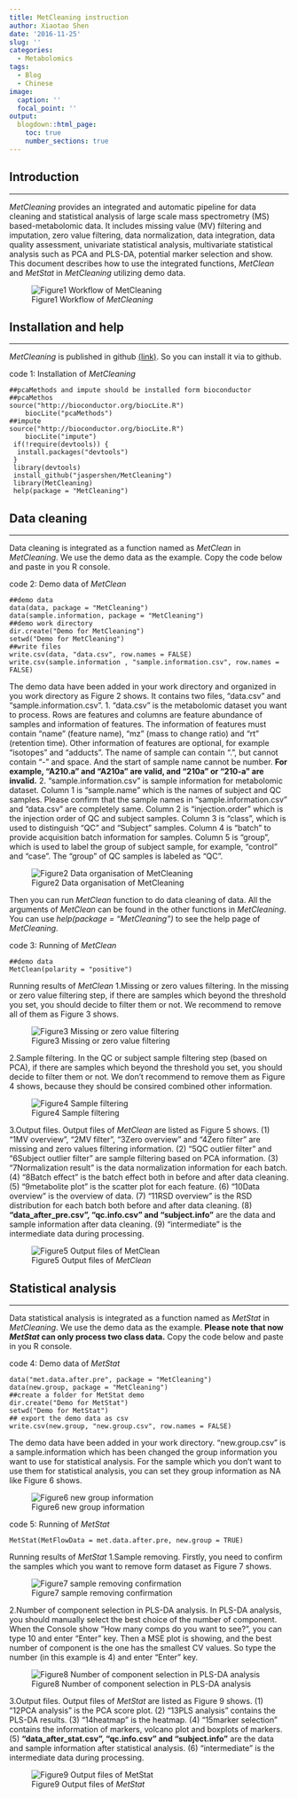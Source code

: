 ---
title: MetCleaning instruction
author: Xiaotao Shen
date: '2016-11-25'
slug: ''
categories:
  - Metabolomics
tags:
  - Blog
  - Chinese
image:
  caption: ''
  focal_point: ''
output:
  blogdown::html_page:
    toc: true
    number_sections: true
---


## **Introduction**
******************************************
*MetCleaning* provides an integrated and automatic pipeline for data cleaning and statistical analysis of large scale mass spectrometry (MS) based-metabolomic data. It includes missing value (MV) filtering and imputation, zero value filtering, data normalization, data integration, data quality assessment, univariate statistical analysis, multivariate statistical analysis such as PCA and PLS-DA, potential marker selection and show. This document describes how to use the integrated functions, *MetClean* and *MetStat* in *MetCleaning* utilizing demo data.

![Figure1 Workflow of *MetCleaning*](/images/metcleaning/workflow for instruction.jpg)

## **Installation and help**
******************************************
*MetCleaning* is published in github [(link)](https://github.com/jaspershen/MetCleaning). So you can install it via to github.

code 1: Installation of *MetCleaning*

```
##pcaMethods and impute should be installed form bioconductor
##pcaMethos
source("http://bioconductor.org/biocLite.R")
    biocLite("pcaMethods")
##impute
source("http://bioconductor.org/biocLite.R")
    biocLite("impute")
 if(!require(devtools)) {
  install.packages("devtools")
 }
 library(devtools)
 install_github("jaspershen/MetCleaning")
 library(MetCleaning)
 help(package = "MetCleaning")
```

## **Data cleaning**
******************************************
Data cleaning is integrated as a function named as *MetClean* in *MetCleaning*. We use the demo data as the example. Copy the code below and paste in you R console.

code 2: Demo data of *MetClean*

```
##demo data
data(data, package = "MetCleaning")
data(sample.information, package = "MetCleaning")
##demo work directory
dir.create("Demo for MetCleaning")
setwd("Demo for MetCleaning")
##write files
write.csv(data, "data.csv", row.names = FALSE)
write.csv(sample.information , "sample.information.csv", row.names = FALSE)
```

The demo data have been added in your work directory and organized in you work directory as Figure 2 shows. It contains two files, "data.csv" and "sample.information.csv".
1. "data.csv" is the metabolomic dataset you want to process. Rows are features and columns are feature abundance of samples and information of features. The information of features must contain "name" (feature name), "mz" (mass to change ratio) and "rt" (retention time). Other information of features are optional, for example "isotopes" and "adducts". The name of sample can contain ".", but cannot contain "-" and space. And the start of sample name cannot be number. **For example, "A210.a" and "A210a" are valid, and "210a" or "210-a" are invalid.**
2. "sample.information.csv" is sample information for metabolomic dataset. Column 1 is "sample.name" which is the names of subject and QC samples. Please confirm that the sample names in "sample.information.csv" and "data.csv" are completely same. Column 2 is "injection.order" which is the injection order of QC and subject samples. Column 3 is "class", which is used to distinguish "QC" and "Subject" samples. Column 4 is "batch" to provide acquisition batch information for samples. Column 5 is "group", which is used to label the group of subject sample, for example, "control" and "case". The "group" of QC samples is labeled as "QC".

![Figure2 Data organisation of MetCleaning](/images/metcleaning/data organisation.jpg)

Then you can run *MetClean* function to do data cleaning of data. All the arguments of *MetClean* can be found in the other functions in *MetCleaning*. You can use *help(package = "MetCleaning")* to see the help page of *MetCleaning*.

code 3: Running of *MetClean*

```
##demo data
MetClean(polarity = "positive")
```

Running results of *MetClean*
1.Missing or zero values filtering. In the missing or zero value filtering step, if there are samples which beyond the threshold you set, you should decide to filter them or not. We recommend to remove all of them as Figure 3 shows.

![Figure3 Missing or zero value filtering](/images/metcleaning/mv filter.jpg)

2.Sample filtering. In the QC or subject sample filtering step (based on PCA), if there are samples which beyond the threshold you set, you should decide to filter them or not. We don't recommend to remove them as Figure 4 shows, because they should be consired combined other information.

![Figure4 Sample filtering](/images/metcleaning/sample filter.jpg)

3.Output files. Output files of *MetClean* are listed as Figure 5 shows.
(1) "1MV overview", "2MV filter", "3Zero overview" and "4Zero filter" are missing and zero values filtering information.
(2) "5QC outlier filter" and "6Subject outlier filter" are sample filtering based on PCA information.
(3) "7Normalization result" is the data normalization information for each batch.
(4) "8Batch effect" is the batch effect both in before and after data cleaning.
(5) "9metabolite plot" is the scatter plot for each feature.
(6) "10Data overview" is the overview of data.
(7) "11RSD overview" is the RSD distribution for each batch both before and after data cleaning.
(8) **"data_after_pre.csv", "qc.info.csv" and "subject.info"** are the data and sample information after data cleaning.
(9) "intermediate" is the intermediate data during processing.

![Figure5 Output files of *MetClean*](/images/metcleaning/output files of MetClean.jpg)

## **Statistical analysis**
******************************************
Data statistical analysis is integrated as a function named as *MetStat* in *MetCleaning*. We use the demo data as the example. **Please note that now *MetStat* can only process two class data.** Copy the code below and paste in you R console.

code 4: Demo data of *MetStat*

```
data("met.data.after.pre", package = "MetCleaning")
data(new.group, package = "MetCleaning")
##create a folder for MetStat demo
dir.create("Demo for MetStat")
setwd("Demo for MetStat")
## export the demo data as csv
write.csv(new.group, "new.group.csv", row.names = FALSE)
```

The demo data have been added in your work directory. "new.group.csv" is a sample.information which has been changed the group information you want to use for statistical analysis. For the sample which you don't want to use them for statistical analysis, you can set they group information as NA like Figure 6 shows.

![Figure6 new group information](/images/metcleaning/new.group.jpg)

code 5: Running of *MetStat*

```
MetStat(MetFlowData = met.data.after.pre, new.group = TRUE)
```

Running results of *MetStat*
1.Sample removing. Firstly, you need to confirm the samples which you want to remove form dataset as Figure 7 shows.

![Figure7 sample removing confirmation](/images/metcleaning/sample remove.jpg)

2.Number of component selection in PLS-DA analysis. In PLS-DA analysis, you should manually select the best choice of the number of component. When the Console show "How many comps do you want to see?", you can type 10 and enter "Enter" key. Then a MSE plot is showing, and the best number of component is the one has the smallest CV values. So type the number (in this example is 4) and enter "Enter" key.

![Figure8 Number of component selection in PLS-DA analysis](/images/metcleaning/PLS analysis.jpg)

3.Output files. Output files of *MetStat* are listed as Figure 9 shows.
(1) "12PCA analysis" is the PCA score plot.
(2) "13PLS analysis" contains the PLS-DA results.
(3) "14heatmap" is the heatmap.
(4) "15marker selection" contains the information of markers, volcano plot and boxplots of markers.
(5) **"data_after_stat.csv", "qc.info.csv" and "subject.info"** are the data and sample information after statistical analysis.
(6) "intermediate" is the intermediate data during processing.

![Figure9 Output files of *MetStat*](/images/metcleaning/output files of MetStat.jpg)
